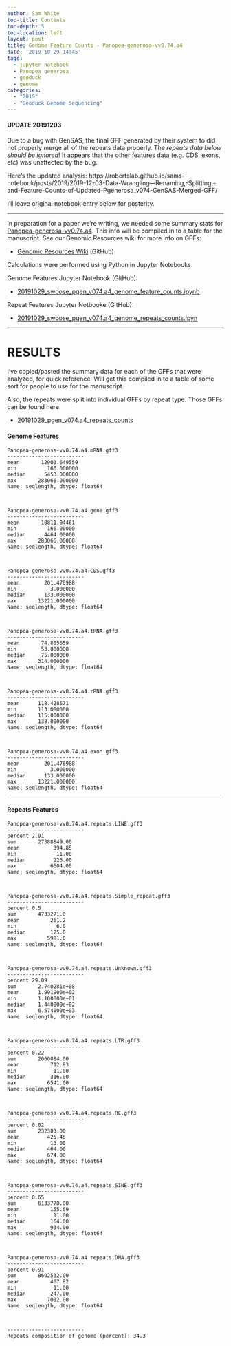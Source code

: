 ```yaml
---
author: Sam White
toc-title: Contents
toc-depth: 5
toc-location: left
layout: post
title: Genome Feature Counts - Panopea-generosa-vv0.74.a4
date: '2019-10-29 14:45'
tags:
  - jupyter notebook
  - Panopea generosa
  - geoduck
  - genome
categories:
  - "2019"
  - "Geoduck Genome Sequencing"
---
```

#### UPDATE 20191203

Due to a bug with GenSAS, the final GFF generated by their system to did not properly merge all of the repeats data properly. The _repeats data below should be ignored_! It appears that the other features data (e.g. CDS, exons, etc) was unaffected by the bug.

Here's the updated analysis: https://robertslab.github.io/sams-notebook/posts/2019/2019-12-03-Data-Wrangling---Renaming,-Splitting,-and-Feature-Counts-of-Updated-Pgenerosa_v074-GenSAS-Merged-GFF/

I'll leave original notebook entry below for posterity.

---

In preparation for a paper we're writing, we needed some summary stats for [Panopea-generosa-vv0.74.a4](https://robertslab.github.io/sams-notebook/posts/2019/2019-09-28-Genome-Annotation---Pgenerosa_v074-a4-Using-GenSAS/). This info will be compiled in to a table for the manuscript. See our Genomic Resources wiki for more info on GFFs:

- [Genomic Resources Wiki](https://github.com/RobertsLab/resources/wiki/Genomic-Resources) (GitHub)

Calculations were performed using Python in  Jupyter Notebooks.

Genome Features Jupyter Notebook (GitHub):

 - [20191029_swoose_pgen_v074.a4_genome_feature_counts.ipynb](https://github.com/RobertsLab/code/blob/master/notebooks/sam/20191029_swoose_pgen_v074.a4_genome_feature_counts.ipynb)

 Repeat Features Jupyter Notbooke (GitHub):

 - [20191029_swoose_pgen_v074.a4_genome_repeats_counts.ipyn](https://github.com/RobertsLab/code/blob/master/notebooks/sam/20191029_swoose_pgen_v074.a4_genome_repeats_counts.ipynb)

---

# RESULTS

I've copied/pasted the summary data for each of the GFFs that were analyzed, for quick reference. Will get this compiled in to a table of some sort for people to use for the manuscript.

Also, the repeats were split into individual GFFs by repeat type. Those GFFs can be found here:

- [20191029_pgen_v074.a4_repeats_counts](https://gannet.fish.washington.edu/Atumefaciens/20191029_pgen_v074.a4_repeats_counts/)


#### Genome Features
```
Panopea-generosa-vv0.74.a4.mRNA.gff3
-------------------------
mean       12903.649559
min          166.000000
median      5453.000000
max       283066.000000
Name: seqlength, dtype: float64



Panopea-generosa-vv0.74.a4.gene.gff3
-------------------------
mean       10811.04461
min          166.00000
median      4464.00000
max       283066.00000
Name: seqlength, dtype: float64



Panopea-generosa-vv0.74.a4.CDS.gff3
-------------------------
mean        201.476988
min           3.000000
median      133.000000
max       13221.000000
Name: seqlength, dtype: float64



Panopea-generosa-vv0.74.a4.tRNA.gff3
-------------------------
mean       74.805659
min        53.000000
median     75.000000
max       314.000000
Name: seqlength, dtype: float64



Panopea-generosa-vv0.74.a4.rRNA.gff3
-------------------------
mean      118.428571
min       113.000000
median    115.000000
max       138.000000
Name: seqlength, dtype: float64



Panopea-generosa-vv0.74.a4.exon.gff3
-------------------------
mean        201.476988
min           3.000000
median      133.000000
max       13221.000000
Name: seqlength, dtype: float64
```

---

#### Repeats Features
```
Panopea-generosa-vv0.74.a4.repeats.LINE.gff3
-------------------------
percent 2.91
sum       27388849.00
mean           394.85
min             11.00
median         226.00
max           6604.00
Name: seqlength, dtype: float64



Panopea-generosa-vv0.74.a4.repeats.Simple_repeat.gff3
-------------------------
percent 0.5
sum       4733271.0
mean          261.2
min             6.0
median        125.0
max          5981.0
Name: seqlength, dtype: float64



Panopea-generosa-vv0.74.a4.repeats.Unknown.gff3
-------------------------
percent 29.09
sum       2.740281e+08
mean      1.991900e+02
min       1.100000e+01
median    1.440000e+02
max       6.574000e+03
Name: seqlength, dtype: float64



Panopea-generosa-vv0.74.a4.repeats.LTR.gff3
-------------------------
percent 0.22
sum       2060084.00
mean          712.83
min            11.00
median        316.00
max          6541.00
Name: seqlength, dtype: float64



Panopea-generosa-vv0.74.a4.repeats.RC.gff3
-------------------------
percent 0.02
sum       232303.00
mean         425.46
min           13.00
median       464.00
max          674.00
Name: seqlength, dtype: float64



Panopea-generosa-vv0.74.a4.repeats.SINE.gff3
-------------------------
percent 0.65
sum       6133778.00
mean          155.69
min            11.00
median        164.00
max           934.00
Name: seqlength, dtype: float64



Panopea-generosa-vv0.74.a4.repeats.DNA.gff3
-------------------------
percent 0.91
sum       8602532.00
mean          407.82
min            11.00
median        247.00
max          7012.00
Name: seqlength, dtype: float64



-------------------------
Repeats composition of genome (percent): 34.3
```

